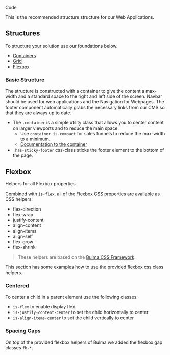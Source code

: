 
<bal-doc-banner id="story--foundation-structure-code--basic-structure" subtitle="Foundation/structure" color="red">Code</bal-doc-banner>

<bal-doc-lead>This is the recommended structure structure for our Web Applications.</bal-doc-lead>

## Structures

To structure your solution use our foundations below.

- [Containers](?path=/docs/foundation-grid-code--grid#containers)
- [Grid](?path=/docs/foundation-grid-code--grid#grid)
- [Flexbox](?path=/docs/foundation-structure-code--basic-structure&globals=framework:vue#flexbox)

### Basic Structure

The structure is constructed with a container to give the content a max-width and a standard space to the right and left side of the screen. Navbar should be used for web applications and the Navigation for Webpages. The footer component automatically grabs the necessary links from our CMS so that they are always up to date.

- The `.container` is a simple utility class that allows you to center content on larger viewports and to reduce the main space.
  - Use `container is-compact` for sales funnels to reduce the max-width to a minimum.
  - [Documentation to the container](?path=/docs/foundation-grid-overview--page#containers)
- `.has-sticky-footer` css-class sticks the footer element to the bottom of the page.

<Canvas className="my-layout-story" withSource="open">
  <Story id="foundation-structure-code--basic-structure" />
</Canvas>

## Flexbox

Helpers for all Flexbox properties

Combined with `is-flex`, all of the Flexbox CSS properties are available as CSS helpers:

- flex-direction
- flex-wrap
- justify-content
- align-content
- align-items
- align-self
- flex-grow
- flex-shrink

> These helpers are based on the [Bulma CSS Framework](https://bulma.io/documentation/helpers/flexbox-helpers/).

This section has some examples how to use the provided flexbox css class helpers.

### Centered

To center a child in a parent element use the following classes:

- `is-flex` to enable display flex
- `is-justify-content-center` to set the child horizontally to center
- `is-align-items-center` to set the child vertically to center

<Canvas withSource="open">
  <Story id="foundation-structure-code--flexbox" />
</Canvas>

### Spacing Gaps

On top of the provided flexbox helpers of Bulma we added the flexbox gap classes `fb-*`.

<Canvas withSource="open">
  <Story id="foundation-structure-code--flexbox-gap" />
</Canvas>
